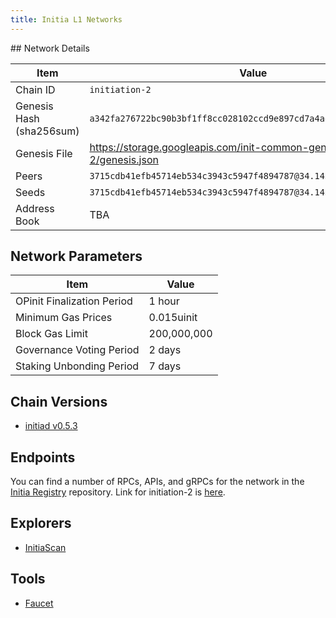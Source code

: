 ```yaml
---
title: Initia L1 Networks
---
```



<Tabs>
<Tab title="Testnet (initiation-2)">
## Network Details

| Item                     | Value                                                                       |
|--------------------------|-----------------------------------------------------------------------------|
| Chain ID                 | `initiation-2`                                                              |
| Genesis Hash (sha256sum) | `a342fa276722bc90b3bf1ff8cc028102ccd9e897cd7a4ad55161998359a1cde3`          |
| Genesis File             | https://storage.googleapis.com/init-common-genesis/initiation-2/genesis.json |
| Peers                    | `3715cdb41efb45714eb534c3943c5947f4894787@34.143.179.242:26656` |
| Seeds                    | `3715cdb41efb45714eb534c3943c5947f4894787@34.143.179.242:26656` |
| Address Book             | TBA |

## Network Parameters

| Item                     | Value                                                                       |
|--------------------------|-----------------------------------------------------------------------------|
| OPinit Finalization Period                 | 1 hour                                                            |
| Minimum Gas Prices            | 0.015uinit                                                        |
| Block Gas Limit | 200,000,000 |
| Governance Voting Period | 2 days |
| Staking Unbonding Period | 7 days |

## Chain Versions

- [initiad v0.5.3](https://github.com/initia-labs/initia/tree/v0.5.3)

## Endpoints

You can find a number of RPCs, APIs, and gRPCs for the network in the [Initia Registry](https://github.com/initia-labs/initia-registry) repository. Link for initiation-2 is [here](https://github.com/initia-labs/initia-registry/tree/initiation-2/testnets/initia).

## Explorers

- [InitiaScan](https://scan.testnet.initia.xyz)

## Tools

- [Faucet](https://faucet.initiation-2.initia.xyz)

</Tab>
</Tabs>